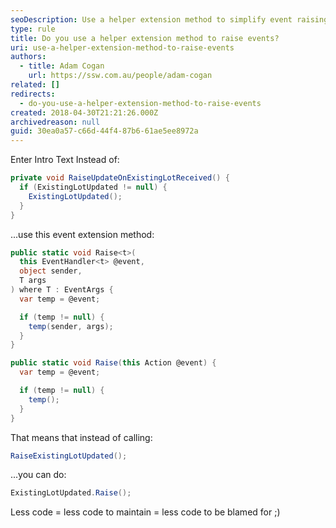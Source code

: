 ```yaml
---
seoDescription: Use a helper extension method to simplify event raising and reduce code maintenance complexity.
type: rule
title: Do you use a helper extension method to raise events?
uri: use-a-helper-extension-method-to-raise-events
authors:
  - title: Adam Cogan
    url: https://ssw.com.au/people/adam-cogan
related: []
redirects:
  - do-you-use-a-helper-extension-method-to-raise-events
created: 2018-04-30T21:21:26.000Z
archivedreason: null
guid: 30ea0a57-c66d-44f4-87b6-61ae5ee8972a
---
```


Enter Intro Text
Instead of:

```csharp
private void RaiseUpdateOnExistingLotReceived() {
  if (ExistingLotUpdated != null) {
    ExistingLotUpdated();
  }
}
```

...use this event extension method:

```csharp
public static void Raise<t>(
  this EventHandler<t> @event,
  object sender,
  T args
) where T : EventArgs {
  var temp = @event;

  if (temp != null) {
    temp(sender, args);
  }
}

public static void Raise(this Action @event) {
  var temp = @event;

  if (temp != null) {
    temp();
  }
}
```

That means that instead of calling:

```csharp
RaiseExistingLotUpdated();
```

...you can do:

```csharp
ExistingLotUpdated.Raise();
```

Less code = less code to maintain = less code to be blamed for ;)
